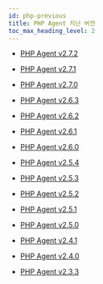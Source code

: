 ```yaml
---
id: php-previous
title: PHP Agent 지난 버전
toc_max_heading_level: 2
---
```


* [PHP Agent v2.7.2](php-2_7_2)

* [PHP Agent v2.7.1](php-2_7_1)

* [PHP Agent v2.7.0](php-2_7_0)

* [PHP Agent v2.6.3](php-2_6_3)

* [PHP Agent v2.6.2](php-2_6_2)

* [PHP Agent v2.6.1](php-2_6_1)

* [PHP Agent v2.6.0](php-2_6_0)

* [PHP Agent v2.5.4](php-2_5_4)

* [PHP Agent v2.5.3](php-2_5_3)

* [PHP Agent v2.5.2](php-2_5_2)

* [PHP Agent v2.5.1](php-2_5_1)

* [PHP Agent v2.5.0](php-2_5_0)

* [PHP Agent v2.4.1](php-2_4_1)

* [PHP Agent v2.4.0](php-2_4_0)

* [PHP Agent v2.3.3](php-2_3_3)